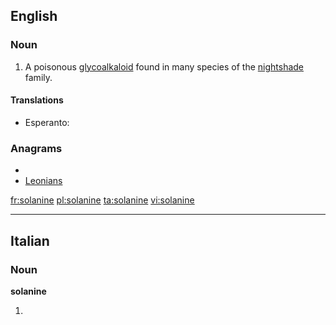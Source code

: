 ==English==

===Noun===
{{wikipedia}}
{{en-noun|-}}

#{{organic compound}} A poisonous [[glycoalkaloid]] found in many species of the [[nightshade]] family.

====Translations====
{{trans-top|poisonous glycoalkaloid found in many species of nightshade}}
* Esperanto: {{t-|eo|solanino|xs=Esperanto}}
{{trans-mid}}
{{trans-bottom}}

===Anagrams===
* {{alphagram|aeilnnos}}
* [[Leonians#English|Leonians]]

[[fr:solanine]]
[[pl:solanine]]
[[ta:solanine]]
[[vi:solanine]]

----
==Italian==

===Noun===
'''solanine''' {{f}}

# {{plural of|[[solanina]]|lang=Italian}}
{{rfc-auto}}